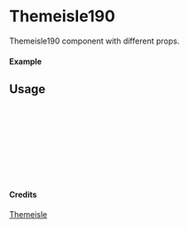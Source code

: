 
<Meta of={Themeisle190} title="Themeisle/Themeisle190" />

# Themeisle190

Themeisle190 component with different props.

#### Example

<Canvas of={Themeisle190.Primary} />

## Usage

```ts
import { Themeisle190 } from "yadl-ui";

const Example = () => {
  return (
      <Themeisle190 />
  );
};

export default Example;
```

#### Credits
[Themeisle](https://themeisle.com/illustrations/)
